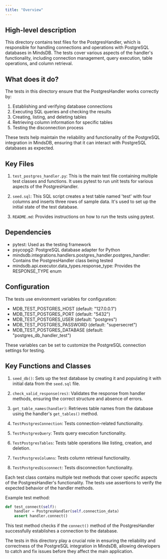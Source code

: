 ```yaml
---
title: "Overview"
---
```


## High-level description
This directory contains test files for the PostgresHandler, which is responsible for handling connections and operations with PostgreSQL databases in MindsDB. The tests cover various aspects of the handler's functionality, including connection management, query execution, table operations, and column retrieval.

## What does it do?
The tests in this directory ensure that the PostgresHandler works correctly by:
1. Establishing and verifying database connections
2. Executing SQL queries and checking the results
3. Creating, listing, and deleting tables
4. Retrieving column information for specific tables
5. Testing the disconnection process

These tests help maintain the reliability and functionality of the PostgreSQL integration in MindsDB, ensuring that it can interact with PostgreSQL databases as expected.

## Key Files
1. `test_postgres_handler.py`: This is the main test file containing multiple test classes and functions. It uses pytest to run unit tests for various aspects of the PostgresHandler.

2. `seed.sql`: This SQL script creates a test table named 'test' with four columns and inserts three rows of sample data. It's used to set up the initial state of the test database.

3. `README.md`: Provides instructions on how to run the tests using pytest.

## Dependencies
- pytest: Used as the testing framework
- psycopg2: PostgreSQL database adapter for Python
- mindsdb.integrations.handlers.postgres_handler.postgres_handler: Contains the PostgresHandler class being tested
- mindsdb.api.executor.data_types.response_type: Provides the RESPONSE_TYPE enum

## Configuration
The tests use environment variables for configuration:
- MDB_TEST_POSTGRES_HOST (default: "127.0.0.1")
- MDB_TEST_POSTGRES_PORT (default: "5432")
- MDB_TEST_POSTGRES_USER (default: "postgres")
- MDB_TEST_POSTGRES_PASSWORD (default: "supersecret")
- MDB_TEST_POSTGRES_DATABASE (default: "postgres_db_handler_test")

These variables can be set to customize the PostgreSQL connection settings for testing.

## Key Functions and Classes

1. `seed_db()`: Sets up the test database by creating it and populating it with initial data from the `seed.sql` file.

2. `check_valid_response(res)`: Validates the response from handler methods, ensuring the correct structure and absence of errors.

3. `get_table_names(handler)`: Retrieves table names from the database using the handler's `get_tables()` method.

4. `TestPostgresConnection`: Tests connection-related functionality.

5. `TestPostgresQuery`: Tests query execution functionality.

6. `TestPostgresTables`: Tests table operations like listing, creation, and deletion.

7. `TestPostgresColumns`: Tests column retrieval functionality.

8. `TestPostgresDisconnect`: Tests disconnection functionality.

Each test class contains multiple test methods that cover specific aspects of the PostgresHandler's functionality. The tests use assertions to verify the expected behavior of the handler methods.

Example test method:

```python
def test_connect(self):
    handler = PostgresHandler(self.connection_data)
    assert handler.connect()
```

This test method checks if the `connect()` method of the PostgresHandler successfully establishes a connection to the database.

The tests in this directory play a crucial role in ensuring the reliability and correctness of the PostgreSQL integration in MindsDB, allowing developers to catch and fix issues before they affect the main application.